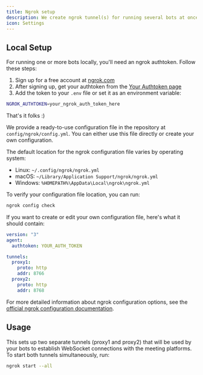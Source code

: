 ```yaml
---
title: Ngrok setup
description: We create ngrok tunnel(s) for running several bots at once on your local machine
icon: Settings
---
```



## Local Setup

For running one or more bots locally, you'll need an ngrok authtoken. Follow these steps:

1. Sign up for a free account at [ngrok.com](https://dashboard.ngrok.com/signup)
2. After signing up, get your authtoken from the [Your Authtoken page](https://dashboard.ngrok.com/get-started/your-authtoken)
3. Add the token to your `.env` file or set it as an environment variable:

```bash
NGROK_AUTHTOKEN=your_ngrok_auth_token_here
```

That's it folks :)

<Accordions>
  <Accordion title="Configuration modification">

We provide a ready-to-use configuration file in the repository at `config/ngrok/config.yml`. You can either use this file directly or create your own configuration.

The default location for the ngrok configuration file varies by operating system:

- Linux: `~/.config/ngrok/ngrok.yml`
- macOS: `~/Library/Application Support/ngrok/ngrok.yml`
- Windows: `%HOMEPATH%\AppData\Local\ngrok\ngrok.yml`

To verify your configuration file location, you can run:

```bash
ngrok config check
```

If you want to create or edit your own configuration file, here's what it should contain:

```yaml
version: "3"
agent:
  authtoken: YOUR_AUTH_TOKEN

tunnels:
  proxy1:
    proto: http
    addr: 8766
  proxy2:
    proto: http
    addr: 8768
```

For more detailed information about ngrok configuration options, see the [official ngrok configuration documentation](https://ngrok.com/docs/agent/config/).

## Usage

This sets up two separate tunnels (proxy1 and proxy2) that will be used by your bots to establish WebSocket connections with the meeting platforms. To start both tunnels simultaneously, run:

```bash
ngrok start --all
```

  </Accordion>
</Accordions>
